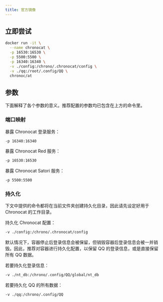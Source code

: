 ```yaml
---
title: 官方镜像
---
```


## 立即尝试

```sh
docker run -it \
  --name chronocat \
  -p 16530:16530 \
  -p 5500:5500 \
  -p 16340:16340 \
  -v ./config:/chrono/.chronocat/config \
  -v ./qq:/root/.config/QQ \
  chronoc/at
```

## 参数

下面解释了各个参数的意义。推荐配置的参数均已包含在上方的命令里。

### 端口映射

暴露 Chronocat 登录服务：

```sh
-p 16340:16340
```

暴露 Chronocat Red 服务：

```sh
-p 16530:16530
```

暴露 Chronocat Satori 服务：

```sh
-p 5500:5500
```

### 持久化

下文中提供的命令都将在当前文件夹创建持久化目录，因此请先设定好用于
Chronocat 的工作目录。

持久化 Chronocat 配置：

```sh
-v ./config:/chrono/.chronocat/config
```

默认情况下，容器停止后登录信息会被保留，但销毁容器后登录信息会被一并销毁。因此，推荐对容器进行持久化配置，以保留
QQ 的登录信息，或是直接保留所有 QQ 数据。

若要持久化登录信息：

```sh
-v ./nt_db:/chrono/.config/QQ/global/nt_db
```

若要持久化 QQ 的所有数据：

```sh
-v ./qq:/chrono/.config/QQ
```
